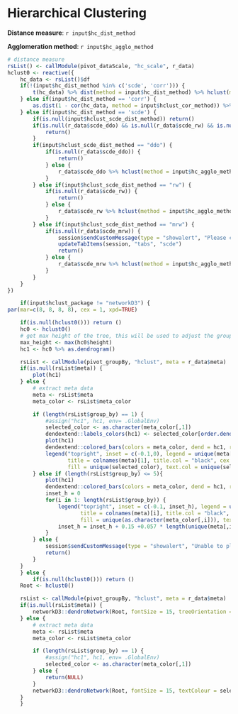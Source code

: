 
# Hierarchical Clustering

**Distance measure**: `r input$hc_dist_method`

**Agglomeration method**: `r input$hc_agglo_method`

```r
# distance measure
rsList() <- callModule(pivot_dataScale, "hc_scale", r_data)
hclust0 <- reactive({
    hc_data <- rsList()$df
    if(!(input$hc_dist_method %in% c('scde', 'corr'))) {
        t(hc_data) %>% dist(method = input$hc_dist_method) %>% hclust(method = input$hc_agglo_method)
    } else if(input$hc_dist_method == 'corr') {
        as.dist(1 - cor(hc_data, method = input$hclust_cor_method)) %>% hclust(method = input$hc_agglo_method)
    } else if(input$hc_dist_method == 'scde') {
        if(is.null(input$hclust_scde_dist_method)) return()
        if(is.null(r_data$scde_ddo) && is.null(r_data$scde_rw) && is.null(r_data$scde_mrw)) {
            return()
        }
        if(input$hclust_scde_dist_method == "ddo") {
            if(is.null(r_data$scde_ddo)) {
                return()
            } else {
                r_data$scde_ddo %>% hclust(method = input$hc_agglo_method)
            }
        } else if(input$hclust_scde_dist_method == "rw") {
            if(is.null(r_data$scde_rw)) {
                return()
            } else {
                r_data$scde_rw %>% hclust(method = input$hc_agglo_method)
            }
        } else if(input$hclust_scde_dist_method == "mrw") {
            if(is.null(r_data$scde_mrw)) {
                session$sendCustomMessage(type = "showalert", "Please compute Mode-relative weighting adjusted distance in SCDE module first.")
                updateTabItems(session, "tabs", "scde")
                return()
            } else {
                r_data$scde_mrw %>% hclust(method = input$hc_agglo_method)
            }
        }
    }
})

    if(input$hclust_package != "networkD3") {
par(mar=c(8, 8, 8, 8), cex = 1, xpd=TRUE)

    if(is.null(hclust0())) return ()
    hc0 <- hclust0()
    # get max height of the tree, this will be used to adjust the group bar height
    max_height <- max(hc0$height)
    hc1 <- hc0 %>% as.dendrogram()

    rsList <- callModule(pivot_groupBy, "hclust", meta = r_data$meta)
    if(is.null(rsList$meta)) {
        plot(hc1)
    } else {
        # extract meta data
        meta <- rsList$meta
        meta_color <- rsList$meta_color

        if (length(rsList$group_by) == 1) {
            #assign("hc1", hc1, env= .GlobalEnv)
            selected_color <- as.character(meta_color[,1])
            dendextend::labels_colors(hc1) <- selected_color[order.dendrogram(hc1)]
            plot(hc1)
            dendextend::colored_bars(colors = meta_color, dend = hc1, rowLabels = rsList$group_by)
            legend("topright", inset = c(-0.1,0), legend = unique(meta[,1]),  bty="n",
                   title = colnames(meta)[1], title.col = "black", cex = 1,
                   fill = unique(selected_color), text.col = unique(selected_color), border = FALSE)
        } else if (length(rsList$group_by) <= 5){
            plot(hc1)
            dendextend::colored_bars(colors = meta_color, dend = hc1, rowLabels = rsList$group_by)
            inset_h = 0
            for(i in 1: length(rsList$group_by)) {
                legend("topright", inset = c(-0.1, inset_h), legend = unique(meta[,i]),
                       title = colnames(meta)[i], title.col = "black", cex = 1, bty="n",
                       fill = unique(as.character(meta_color[,i])), text.col = unique(as.character(meta_color[,i])), border = F)
                inset_h = inset_h + 0.15 +0.057 * length(unique(meta[,i]))
            }
        } else {
            session$sendCustomMessage(type = "showalert", "Unable to plot more than 5 categories.")
            return()
        }
    }
    } else {
        if(is.null(hclust0())) return ()
    Root <- hclust0()

    rsList <- callModule(pivot_groupBy, "hclust", meta = r_data$meta)
    if(is.null(rsList$meta)) {
        networkD3::dendroNetwork(Root, fontSize = 15, treeOrientation = input$hc_dd_ori, linkColour = 'navyblue', nodeColour = 'grey', textOpacity = 1, opacity = 1, zoom = T, linkType = input$hc_dd_link_type)
    } else {
        # extract meta data
        meta <- rsList$meta
        meta_color <- rsList$meta_color

        if (length(rsList$group_by) == 1) {
            #assign("hc1", hc1, env= .GlobalEnv)
            selected_color <- as.character(meta_color[,1])
        } else {
            return(NULL)
        }
        networkD3::dendroNetwork(Root, fontSize = 15, textColour = selected_color, treeOrientation = input$hc_dd_ori, linkColour = 'navyblue', nodeColour = 'grey', textOpacity = 1, opacity = 1,  zoom = T, linkType = input$hc_dd_link_type)
    }
    }
```



